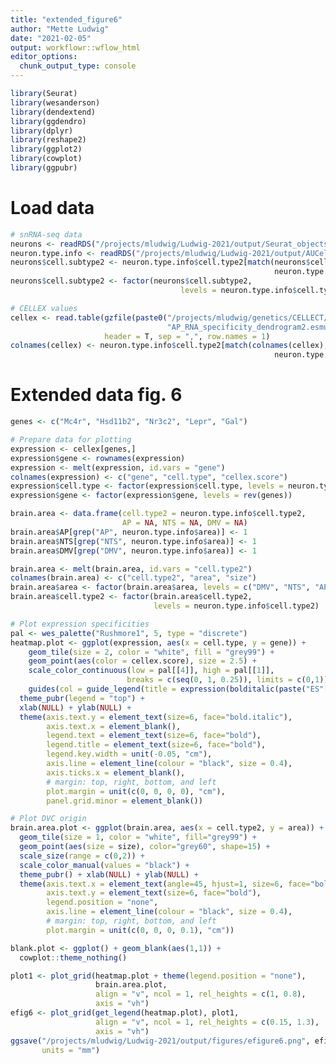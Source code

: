 ```yaml
---
title: "extended_figure6"
author: "Mette Ludwig"
date: "2021-02-05"
output: workflowr::wflow_html
editor_options:
  chunk_output_type: console
---
```


```r
library(Seurat)
library(wesanderson)
library(dendextend)
library(ggdendro)
library(dplyr)
library(reshape2)
library(ggplot2)
library(cowplot)
library(ggpubr)
```

# Load data
```r
# snRNA-seq data
neurons <- readRDS("/projects/mludwig/Ludwig-2021/output/Seurat_objects/neurons_Seurat_obj.rds")
neuron.type.info <- readRDS("/projects/mludwig/Ludwig-2021/output/AUCell/neuron_type_info.rds")
neurons$cell.subtype2 <- neuron.type.info$cell.type2[match(neurons$cell.subtype,
                                                           neuron.type.info$cell.type)]
neurons$cell.subtype2 <- factor(neurons$cell.subtype2, 
                                      levels = neuron.type.info$cell.type2)

# CELLEX values
cellex <- read.table(gzfile(paste0("/projects/mludwig/genetics/CELLECT/data/ESmu/",
                                   "AP_RNA_specificity_dendrogram2.esmu.csv.gz")), 
                     header = T, sep = ",", row.names = 1)
colnames(cellex) <- neuron.type.info$cell.type2[match(colnames(cellex),
                                                           neuron.type.info$cell.type)]
```

# Extended data fig. 6
```r
genes <- c("Mc4r", "Hsd11b2", "Nr3c2", "Lepr", "Gal")

# Prepare data for plotting
expression <- cellex[genes,]
expression$gene <- rownames(expression)
expression <- melt(expression, id.vars = "gene")
colnames(expression) <- c("gene", "cell.type", "cellex.score")
expression$cell.type <- factor(expression$cell.type, levels = neuron.type.info$cell.type2)
expression$gene <- factor(expression$gene, levels = rev(genes))

brain.area <- data.frame(cell.type2 = neuron.type.info$cell.type2,
                         AP = NA, NTS = NA, DMV = NA)
brain.area$AP[grep("AP", neuron.type.info$area)] <- 1
brain.area$NTS[grep("NTS", neuron.type.info$area)] <- 1
brain.area$DMV[grep("DMV", neuron.type.info$area)] <- 1

brain.area <- melt(brain.area, id.vars = "cell.type2")
colnames(brain.area) <- c("cell.type2", "area", "size")
brain.area$area <- factor(brain.area$area, levels = c("DMV", "NTS", "AP"))
brain.area$cell.type2 <- factor(brain.area$cell.type2,
                                levels = neuron.type.info$cell.type2)

# Plot expression specificities 
pal <- wes_palette("Rushmore1", 5, type = "discrete")
heatmap.plot <- ggplot(expression, aes(x = cell.type, y = gene)) +
    geom_tile(size = 2, color = "white", fill = "grey99") +
    geom_point(aes(color = cellex.score), size = 2.5) +
    scale_color_continuous(low = pal[[4]], high = pal[[1]],
                          breaks = c(seq(0, 1, 0.25)), limits = c(0,1)) +
    guides(col = guide_legend(title = expression(bolditalic(paste("ES"[mu]))))) +
  theme_pubr(legend = "top") + 
  xlab(NULL) + ylab(NULL) +
  theme(axis.text.y = element_text(size=6, face="bold.italic"),
        axis.text.x = element_blank(),
        legend.text = element_text(size=6, face="bold"),
        legend.title = element_text(size=6, face="bold"),
        legend.key.width = unit(-0.05, "cm"),
        axis.line = element_line(colour = "black", size = 0.4),
        axis.ticks.x = element_blank(),
        # margin: top, right, bottom, and left
        plot.margin = unit(c(0, 0, 0, 0), "cm"), 
        panel.grid.minor = element_blank())

# Plot DVC origin
brain.area.plot <- ggplot(brain.area, aes(x = cell.type2, y = area)) +
  geom_tile(size = 1, color = "white", fill="grey99") +
  geom_point(aes(size = size), color="grey60", shape=15) + 
  scale_size(range = c(0,2)) +
  scale_color_manual(values = "black") +
  theme_pubr() + xlab(NULL) + ylab(NULL) + 
  theme(axis.text.x = element_text(angle=45, hjust=1, size=6, face="bold"), 
        axis.text.y = element_text(size=6, face="bold"),
        legend.position = "none",
        axis.line = element_line(colour = "black", size = 0.4),
        # margin: top, right, bottom, and left
        plot.margin = unit(c(0, 0, 0, 0.1), "cm")) 
```

```r
blank.plot <- ggplot() + geom_blank(aes(1,1)) + 
  cowplot::theme_nothing()

plot1 <- plot_grid(heatmap.plot + theme(legend.position = "none"),
                   brain.area.plot,
                   align = "v", ncol = 1, rel_heights = c(1, 0.8),
                   axis = "vh")
efig6 <- plot_grid(get_legend(heatmap.plot), plot1,
                   align = "v", ncol = 1, rel_heights = c(0.15, 1.3),
                   axis = "vh")
ggsave("/projects/mludwig/Ludwig-2021/output/figures/efigure6.png", efig6, height = 50, width = 183,
       units = "mm")

```

